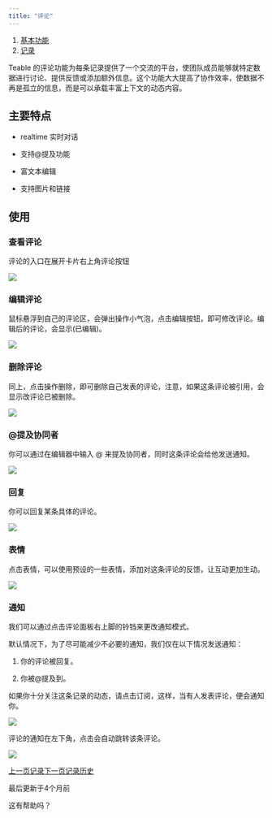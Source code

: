 ```yaml
---
title: "评论"
---
```


1. [基本功能](/ji-ben-gong-neng)
2. [记录](/ji-ben-gong-neng/ji-lu)

Teable 的评论功能为每条记录提供了一个交流的平台，使团队成员能够就特定数据进行讨论、提供反馈或添加额外信息。这个功能大大提高了协作效率，使数据不再是孤立的信息，而是可以承载丰富上下文的动态内容。

## 主要特点

* realtime 实时对话

* 支持@提及功能

* 富文本编辑

* 支持图片和链接

## 使用

### 查看评论

评论的入口在展开卡片右上角评论按钮

![](/images/ji-ben-gong-neng/ji-lu/files%2Fv0%2Fb%2Fgitbook-x-prod.appspot.com%2Fo%2Fspaces%252F3UAxYOALe4vISZRKICva%252Fuploads%252FJ5UjjcCz7EkOkrdKTpFH%252Fimage.png)

### 编辑评论

鼠标悬浮到自己的评论区，会弹出操作小气泡，点击编辑按钮，即可修改评论。编辑后的评论，会显示(已编辑)。

![](/images/ji-ben-gong-neng/ji-lu/files%2Fv0%2Fb%2Fgitbook-x-prod.appspot.com%2Fo%2Fspaces%252F3UAxYOALe4vISZRKICva%252Fuploads%252FmUJ2JWb5PUGGIQ2nn7YO%252Fimage.png)

### 删除评论

同上，点击操作删除，即可删除自己发表的评论，注意，如果这条评论被引用，会显示改评论已被删除。

![](/images/ji-ben-gong-neng/ji-lu/files%2Fv0%2Fb%2Fgitbook-x-prod.appspot.com%2Fo%2Fspaces%252F3UAxYOALe4vISZRKICva%252Fuploads%252F2xE81M6g8X3lNDGVFl6L%252Fimage.png)

### @提及协同者

你可以通过在编辑器中输入 @ 来提及协同者，同时这条评论会给他发送通知。

![](/images/ji-ben-gong-neng/ji-lu/files%2Fv0%2Fb%2Fgitbook-x-prod.appspot.com%2Fo%2Fspaces%252F3UAxYOALe4vISZRKICva%252Fuploads%252FiccYcrhfApxGldoRQkIt%252Fimage.png)

### 回复

你可以回复某条具体的评论。

![](/images/ji-ben-gong-neng/ji-lu/files%2Fv0%2Fb%2Fgitbook-x-prod.appspot.com%2Fo%2Fspaces%252F3UAxYOALe4vISZRKICva%252Fuploads%252FP538VKkCeDwpDcNwrikn%252Fimage.png)

### 表情

点击表情，可以使用预设的一些表情，添加对这条评论的反馈，让互动更加生动。

![](/images/ji-ben-gong-neng/ji-lu/files%2Fv0%2Fb%2Fgitbook-x-prod.appspot.com%2Fo%2Fspaces%252F3UAxYOALe4vISZRKICva%252Fuploads%252FVrAZJ7mAIAFDZllt1srq%252Fimage.png)

### 通知

我们可以通过点击评论面板右上脚的铃铛来更改通知模式。

默认情况下，为了尽可能减少不必要的通知，我们仅在以下情况发送通知：

1. 你的评论被回复。

2. 你被@提及到。

如果你十分关注这条记录的动态，请点击订阅，这样，当有人发表评论，便会通知你。

![](/images/ji-ben-gong-neng/ji-lu/files%2Fv0%2Fb%2Fgitbook-x-prod.appspot.com%2Fo%2Fspaces%252F3UAxYOALe4vISZRKICva%252Fuploads%252F8voFve7yV6gW9aNR9Ckk%252Fimage.png)

评论的通知在左下角，点击会自动跳转该条评论。

![](/images/ji-ben-gong-neng/ji-lu/files%2Fv0%2Fb%2Fgitbook-x-prod.appspot.com%2Fo%2Fspaces%252F3UAxYOALe4vISZRKICva%252Fuploads%252F2NGmhUqDoqCB4q6i4LWJ%252Fimage.png)

[上一页记录](/ji-ben-gong-neng/ji-lu)[下一页记录历史](/ji-ben-gong-neng/ji-lu/ji-lu-li-shi)

最后更新于4个月前

这有帮助吗？
